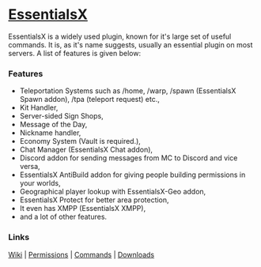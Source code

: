 # [EssentialsX](https://essentialsx.net/)

EssentialsX is a widely used plugin, known for it's large set of useful commands. It is, as it's name suggests, usually an essential plugin on most servers. A list of features is given below:

### Features
* Teleportation Systems such as /home, /warp, /spawn (EssentialsX Spawn addon), /tpa (teleport request) etc.,
* Kit Handler,
* Server-sided Sign Shops,
* Message of the Day,
* Nickname handler,
* Economy System (Vault is required.),
* Chat Manager (EssentialsX Chat addon),
* Discord addon for sending messages from MC to Discord and vice versa,
* EssentialsX AntiBuild addon for giving people building permissions in your worlds,
* Geographical player lookup with EssentialsX-Geo addon,
* EssentialsX Protect for better area protection,
* It even has XMPP (EssentialsX XMPP),
* and a lot of other features.

### Links

[Wiki](https://essentialsx.net/wiki/Home.html) | [Permissions](https://essinfo.xeya.me/permissions.html) | [Commands](https://essinfo.xeya.me/commands.html) | [Downloads](https://essentialsx.net/downloads.html)
